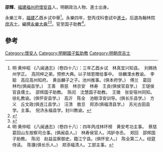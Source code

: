 '''邵輝'''，[[福建|福建]][[福州府|福州府]][[懷安县|懷安县]]人，明朝政治人物、進士出身。

永樂三年，[[福建|福建]]乙酉乡试中舉<ref>明·黄仲昭 《八闽通志》（卷四十八）：三年乙酉乡试　林真宜兴知县。　刘赐扬州学正。　高同梓之弟。预修大典。以子旭恩赠给事中。　徐麟溧水教谕。　李聪　高应高州知府。　黄岳麟子之子。池州推事。(俱本府学。)　傅兰　葛回　林均(俱闽县学。)　王善　蔡慈　林京安　林寿　王良(俱侯官县学。)　王璲侯官县儒士。　邵辉国子助教。　陈闰　沈慧国子助教。　王徽　张安宿州同知。　徐礼教谕。(俱怀安县学。)　高沂　陈全　池鲸淳安训导。(俱长乐县学。)　方义　丘文政(俱连江县学。)　汪清　敖旦　郑添(俱福清县学。)　苏光古田县学。主事。　倪济永福县学。封川教谕。</ref>。永樂四年，登丙戌科會試中[[進士|進士]]。后選為翰林院[[庶吉士|庶吉士]]，編撰[[永樂大典|永樂大典]]<ref>{{Cite book|title=明清两朝实录所见宁波史料集 上|last=成岳冲主编|first=|publisher=北京：商务印书馆|year=2015.09|isbn=978-7-100-11493-6|location=|pages=155}}</ref><ref>{{Cite book|title=翰林与明代政治 A RESEARCH ON HANLIN AND ITS POLITICAL ROLE IN THE MING DYNASTY|last=包诗卿著|first=|publisher=上海：上海古籍出版社|year=2015.07|isbn=978-7-5325-7636-4|location=|pages=192-193}}</ref>。官至国子助教<ref>明·黄仲昭 《八闽通志》（卷四十八）：四年丙戌林环榜　黄安考功主事。　蔡慈　葛回山东按察司佥事。(俱闽县人。)　林寿侯官人。鸿胪寺丞。　郑回　邵辉国子助教。　陈闰　赵益监察御史。籍江宁县。(俱怀安人。)　陈全第二人。经筵侍读。　陈骥(俱长乐人。)　郑添福清人。工部主事。</ref>。

==參考==
{{reflist}}
{{明朝人物小作品}}
{{永樂四年丙戌科殿試金榜}}
[[Category:懷安人|Category:懷安人]]
[[Category:明朝國子監助教|Category:明朝國子監助教]]
[[Category:明朝庶吉士|Category:明朝庶吉士]]
